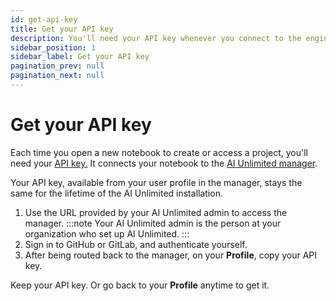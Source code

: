 ```yaml
---
id: get-api-key
title: Get your API key
description: You'll need your API key whenever you connect to the engine from a Jupyter notebook.
sidebar_position: 1
sidebar_label: Get your API key
pagination_prev: null
pagination_next: null
---
```


# Get your API key

Each time you open a new notebook to create or access a project, you'll need your [API key.](../glossary.md#api-key) It connects your notebook to the [AI Unlimited manager](../glossary.md#ai-unlimited-manager). 

Your API key, available from your user profile in the manager, stays the same for the lifetime of the AI Unlimited installation.

1. Use the URL provided by your AI Unlimited admin to access the manager.
:::note
Your AI Unlimited admin is the person at your organization who set up AI Unlimited.
:::
2. Sign in to GitHub or GitLab, and authenticate yourself.
3. After being routed back to the manager, on your **Profile**, copy your API key.

Keep your API key. Or go back to your **Profile** anytime to get it.




